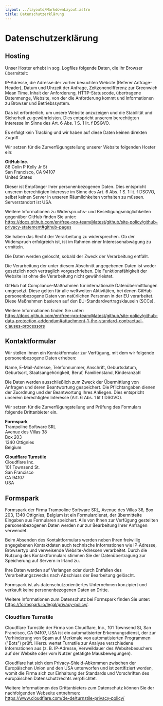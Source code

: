 ```yaml
---
layout: ../layouts/MarkdownLayout.astro
title: Datenschutzerklärung
---
```


# Datenschutzerklärung

## Hosting
Unser Hoster erhebt in sog. Logfiles folgende Daten, die Ihr Browser übermittelt:

IP-Adresse, die Adresse der vorher besuchten Website (Referer Anfrage-Header), Datum und Uhrzeit der Anfrage, Zeitzonendifferenz zur Greenwich Mean Time, Inhalt der Anforderung, HTTP-Statuscode, übertragene Datenmenge, Website, von der die Anforderung kommt und Informationen zu Browser und Betriebssystem.

Das ist erforderlich, um unsere Website anzuzeigen und die Stabilität und Sicherheit zu gewährleisten. Dies entspricht unserem berechtigten Interesse im Sinne des Art. 6 Abs. 1 S. 1 lit. f DSGVO.

Es erfolgt kein Tracking und wir haben auf diese Daten keinen direkten Zugriff.

Wir setzen für die Zurverfügungstellung unserer Website folgenden Hoster ein:

<b>GitHub Inc.</b><br/>
88 Colin P Kelly Jr St<br/>
San Francisco, CA 94107<br/>
United States

Dieser ist Empfänger Ihrer personenbezogenen Daten. Dies entspricht unserem berechtigten Interesse im Sinne des Art. 6 Abs. 1 S. 1 lit. f DSGVO, selbst keinen Server in unseren Räumlichkeiten vorhalten zu müssen. Serverstandort ist USA.

Weitere Informationen zu Widerspruchs- und Beseitigungsmöglichkeiten gegenüber GitHub finden Sie unter:<br/> 
https://docs.github.com/en/free-pro-team@latest/github/site-policy/github-privacy-statement#github-pages

Sie haben das Recht der Verarbeitung zu widersprechen. Ob der Widerspruch erfolgreich ist, ist im Rahmen einer Interessenabwägung zu ermitteln.

Die Daten werden gelöscht, sobald der Zweck der Verarbeitung entfällt.

Die Verarbeitung der unter diesem Abschnitt angegebenen Daten ist weder gesetzlich noch vertraglich vorgeschrieben. Die Funktionsfähigkeit der Website ist ohne die Verarbeitung nicht gewährleistet.

GitHub hat Compliance-Maßnahmen für internationale Datenübermittlungen umgesetzt. Diese gelten für alle weltweiten Aktivitäten, bei denen GitHub personenbezogene Daten von natürlichen Personen in der EU verarbeitet. Diese Maßnahmen basieren auf den EU-Standardvertragsklauseln (SCCs). 

Weitere Informationen finden Sie unter:<br/>
https://docs.github.com/en/free-pro-team@latest/github/site-policy/github-data-protection-addendum#attachment-1–the-standard-contractual-clauses-processors

## Kontaktformular
Wir stellen Ihnen ein Kontaktformular zur Verfügung, mit dem wir folgende personenbezogene Daten erheben:

Name, E-Mail-Adresse, Telefonnummer, Anschrift, Geburtsdatum, Geburtsort, Staatsangehörigkeit, Beruf, Familienstand, Kinderanzahl

Die Daten werden ausschließlich zum Zweck der Übermittlung von Anfragen und deren Beantwortung gespeichert. Die Pflichtangaben dienen der Zuordnung und der Beantwortung Ihres Anliegen. Dies entspricht unserem berechtigten Interesse (Art. 6 Abs. 1 lit f DSGVO).

Wir setzen für die Zurverfügungstellung und Prüfung des Formulars folgende Drittanbieter ein.

<b>Formspark</b><br/>
Trampoline Software SRL<br/>
Avenue des Villas 38<br/>
Box 203<br/>
1340 Ottignies<br/>
Belgium

<b>Cloudflare Turnstile</b><br/>
Cloudflare Inc.<br/>
101 Townsend St.<br/>
San Francisco<br/>
CA 94107<br/>
USA

## Formspark
Formspark der Firma Trampoline Software SRL, Avenue des Villas 38, Box 203, 1340 Ottignies, Belgium ist ein Formulardienst, der übermittelte Eingaben aus Formularen speichert. Alle von Ihnen zur Verfügung gestellten personenbezogenen Daten werden nur zur Bearbeitung Ihrer Anfragen verwendet.

Beim Absenden des Kontaktformulars werden neben Ihren freiwillig angegebenen Kontaktdaten auch technische Informationen wie IP-Adresse, Browsertyp und verweisende Website-Adressen verarbeitet. Durch die Nutzung des Kontaktformulars stimmen Sie der Datenübertragung zur Speicherung auf Servern in Irland zu.

Ihre Daten werden auf Verlangen oder durch Entfallen des Verarbeitungszwecks nach Abschluss der Bearbeitung gelöscht.

Formspark ist als datenschutzorientiertes Unternehmen konzipiert und verkauft keine personenbezogenen Daten an Dritte.

Weitere Informationen zum Datenschutz bei Formspark finden Sie unter:<br/> 
https://formspark.io/legal/privacy-policy/.

### Cloudflare Turnstile
Cloudflare Turnstile der Firma von Cloudflare, Inc., 101 Townsend St, San Francisco, CA 94107, USA ist ein automatisierter Erkennungsdienst, der zur Verhinderung von Spam auf Merkmale von automatisierten Programmen ("Bots") prüft. Hierzu wertet Turnstile zur Analyse verschiedene Informationen aus (z. B. IP-Adresse, Verweildauer des Websitebesuchers auf der Website oder vom Nutzer getätigte Mausbewegungen).

Cloudflare hat sich dem Privacy-Shield-Abkommen zwischen der Europäischen Union und den USA unterworfen und ist zertifiziert worden, womit die Firma sich zur Einhaltung der Standards und Vorschriften des europäischen Datenschutzrechts verpflichtet.

Weitere Informationen des Drittanbieters zum Datenschutz können Sie der nachfolgenden Webseite entnehmen:<br/>
https://www.cloudflare.com/de-de/turnstile-privacy-policy/
